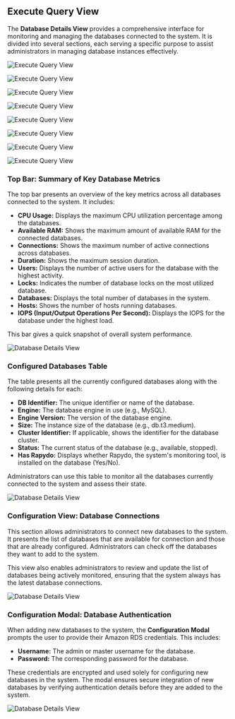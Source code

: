 ## Execute Query View

The **Database Details View** provides a comprehensive interface for monitoring and managing the databases connected to the system. It is divided into several sections, each serving a specific purpose to assist administrators in managing database instances effectively.

<img
  className="block dark:block"
  src="/images/execute-query/full.jpg"
  alt="Execute Query View"
/>  

<img
  className="block dark:block"
  src="/images/execute-query/select-db.jpg"
  alt="Execute Query View"
/> 

<img
  className="block dark:block"
  src="/images/execute-query/templates.jpg"
  alt="Execute Query View"
/> 

<img
  className="block dark:block"
  src="/images/execute-query/sql-input.jpg"
  alt="Execute Query View"
/> 

<img
  className="block dark:block"
  src="/images/execute-query/save-template.jpg"
  alt="Execute Query View"
/> 

<img
  className="block dark:block"
  src="/images/execute-query/schema-drifts-sql.jpg"
  alt="Execute Query View"
/> 

<img
  className="block dark:block"
  src="/images/execute-query/schema-drifts-results.jpg"
  alt="Execute Query View"
/> 

<img
  className="block dark:block"
  src="/images/execute-query/schema-drifts-results.jpg"
  alt="Execute Query View"
/> 

### Top Bar: Summary of Key Database Metrics

The top bar presents an overview of the key metrics across all databases connected to the system. It includes:

- **CPU Usage:** Displays the maximum CPU utilization percentage among the databases.
- **Available RAM:** Shows the maximum amount of available RAM for the connected databases.
- **Connections:** Shows the maximum number of active connections across databases.
- **Duration:** Shows the maximum session duration.
- **Users:** Displays the number of active users for the database with the highest activity.
- **Locks:** Indicates the number of database locks on the most utilized database.
- **Databases:** Displays the total number of databases in the system.
- **Hosts:** Shows the number of hosts running databases.
- **IOPS (Input/Output Operations Per Second):** Displays the IOPS for the database under the highest load.

This bar gives a quick snapshot of overall system performance.

<img
  className="block dark:block"
  src="/images/db-details/top-bar.jpg"
  alt="Database Details View"
/> 

### Configured Databases Table

The table presents all the currently configured databases along with the following details for each:

- **DB Identifier:** The unique identifier or name of the database.
- **Engine:** The database engine in use (e.g., MySQL).
- **Engine Version:** The version of the database engine.
- **Size:** The instance size of the database (e.g., db.t3.medium).
- **Cluster Identifier:** If applicable, shows the identifier for the database cluster.
- **Status:** The current status of the database (e.g., available, stopped).
- **Has Rapydo:** Displays whether Rapydo, the system's monitoring tool, is installed on the database (Yes/No).

Administrators can use this table to monitor all the databases currently connected to the system and assess their state.

<img
  className="block dark:block"
  src="/images/db-details/table.jpg"
  alt="Database Details View"
/> 

### Configuration View: Database Connections

This section allows administrators to connect new databases to the system. It presents the list of databases that are available for connection and those that are already configured. Administrators can check off the databases they want to add to the system.

This view also enables administrators to review and update the list of databases being actively monitored, ensuring that the system always has the latest database connections.

<img
  className="block dark:block"
  src="/images/db-details/config-table.jpg"
  alt="Database Details View"
/> 

### Configuration Modal: Database Authentication

When adding new databases to the system, the **Configuration Modal** prompts the user to provide their Amazon RDS credentials. This includes:

- **Username:** The admin or master username for the database.
- **Password:** The corresponding password for the database.

These credentials are encrypted and used solely for configuring new databases in the system. The modal ensures secure integration of new databases by verifying authentication details before they are added to the system.

<img
  className="block dark:block"
  src="/images/db-details/conf-modal.jpg"
  alt="Database Details View"
/> 